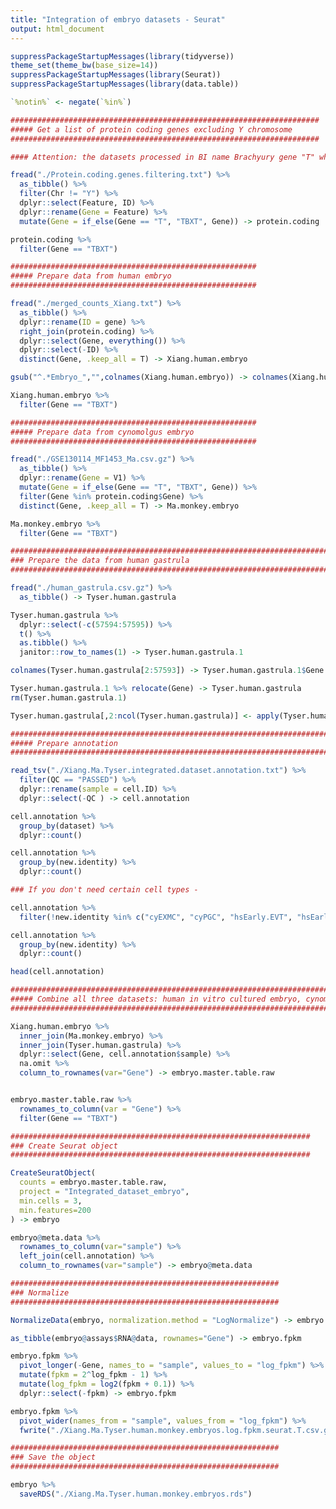 ```yaml
---
title: "Integration of embryo datasets - Seurat"
output: html_document
---
```


```r
suppressPackageStartupMessages(library(tidyverse))
theme_set(theme_bw(base_size=14))
suppressPackageStartupMessages(library(Seurat))
suppressPackageStartupMessages(library(data.table))

`%notin%` <- negate(`%in%`)
```



```r
#####################################################################
##### Get a list of protein coding genes excluding Y chromosome
#####################################################################

#### Attention: the datasets processed in BI name Brachyury gene "T" whereas the official name of this gene is "TBXT", so integration with data processed elsewhere may lose this gene; this is why I rename it to its official name and always check that it's there ####

fread("./Protein.coding.genes.filtering.txt") %>%
  as_tibble() %>%
  filter(Chr != "Y") %>%
  dplyr::select(Feature, ID) %>%
  dplyr::rename(Gene = Feature) %>%
  mutate(Gene = if_else(Gene == "T", "TBXT", Gene)) -> protein.coding

protein.coding %>%
  filter(Gene == "TBXT")
```


```r
#######################################################
##### Prepare data from human embryo
#######################################################

fread("./merged_counts_Xiang.txt") %>% 
  as_tibble() %>%
  dplyr::rename(ID = gene) %>%
  right_join(protein.coding) %>%
  dplyr::select(Gene, everything()) %>%
  dplyr::select(-ID) %>%
  distinct(Gene, .keep_all = T) -> Xiang.human.embryo

gsub("^.*Embryo_","",colnames(Xiang.human.embryo)) -> colnames(Xiang.human.embryo)

Xiang.human.embryo %>%
  filter(Gene == "TBXT")
```



```r
#######################################################
##### Prepare data from cynomolgus embryo
#######################################################

fread("./GSE130114_MF1453_Ma.csv.gz") %>%
  as_tibble() %>%
  dplyr::rename(Gene = V1) %>%
  mutate(Gene = if_else(Gene == "T", "TBXT", Gene)) %>% 
  filter(Gene %in% protein.coding$Gene) %>%
  distinct(Gene, .keep_all = T) -> Ma.monkey.embryo

Ma.monkey.embryo %>%
  filter(Gene == "TBXT")
```



```r
##############################################################################
### Prepare the data from human gastrula
##############################################################################

fread("./human_gastrula.csv.gz") %>%
  as_tibble() -> Tyser.human.gastrula

Tyser.human.gastrula %>%
  dplyr::select(-c(57594:57595)) %>%
  t() %>%
  as.tibble() %>%
  janitor::row_to_names(1) -> Tyser.human.gastrula.1

colnames(Tyser.human.gastrula[2:57593]) -> Tyser.human.gastrula.1$Gene

Tyser.human.gastrula.1 %>% relocate(Gene) -> Tyser.human.gastrula
rm(Tyser.human.gastrula.1)

Tyser.human.gastrula[,2:ncol(Tyser.human.gastrula)] <- apply(Tyser.human.gastrula[,2:ncol(Tyser.human.gastrula)], 2, function(x) as.integer(as.character(x)))
```



```r
###############################################################################################################
##### Prepare annotation
###############################################################################################################

read_tsv("./Xiang.Ma.Tyser.integrated.dataset.annotation.txt") %>%
  filter(QC == "PASSED") %>%
  dplyr::rename(sample = cell.ID) %>%
  dplyr::select(-QC ) -> cell.annotation

cell.annotation %>%
  group_by(dataset) %>%
  dplyr::count()

cell.annotation %>%
  group_by(new.identity) %>%
  dplyr::count()

### If you don't need certain cell types - 

cell.annotation %>%
  filter(!new.identity %in% c("cyEXMC", "cyPGC", "hsEarly.EVT", "hsEarly.STB", "hsPGC", "hsPreEPI/PrE")) -> cell.annotation

cell.annotation %>%
  group_by(new.identity) %>%
  dplyr::count()

head(cell.annotation)
```



```r
#################################################################################################################################################
##### Combine all three datasets: human in vitro cultured embryo, cynomolgus in vitro cultured embryo, human gastrula taken from in utero
#################################################################################################################################################

Xiang.human.embryo %>%
  inner_join(Ma.monkey.embryo) %>%
  inner_join(Tyser.human.gastrula) %>%
  dplyr::select(Gene, cell.annotation$sample) %>%
  na.omit %>%
  column_to_rownames(var="Gene") -> embryo.master.table.raw


embryo.master.table.raw %>%
  rownames_to_column(var = "Gene") %>%
  filter(Gene == "TBXT")
```



```r
###################################################################
### Create Seurat object
###################################################################

CreateSeuratObject(
  counts = embryo.master.table.raw, 
  project = "Integrated_dataset_embryo", 
  min.cells = 3, 
  min.features=200
) -> embryo

embryo@meta.data %>%
  rownames_to_column(var="sample") %>%
  left_join(cell.annotation) %>%
  column_to_rownames(var="sample") -> embryo@meta.data

```
```r
############################################################
### Normalize
############################################################

NormalizeData(embryo, normalization.method = "LogNormalize") -> embryo

as_tibble(embryo@assays$RNA@data, rownames="Gene") -> embryo.fpkm

embryo.fpkm %>%
  pivot_longer(-Gene, names_to = "sample", values_to = "log_fpkm") %>% 
  mutate(fpkm = 2^log_fpkm - 1) %>%
  mutate(log_fpkm = log2(fpkm + 0.1)) %>%
  dplyr::select(-fpkm) -> embryo.fpkm

embryo.fpkm %>% 
  pivot_wider(names_from = "sample", values_from = "log_fpkm") %>% 
  fwrite("./Xiang.Ma.Tyser.human.monkey.embryos.log.fpkm.seurat.T.csv.gz", compress = "gzip")
```



```r
############################################################
### Save the object
############################################################

embryo %>%
  saveRDS("./Xiang.Ma.Tyser.human.monkey.embryos.rds")

```



